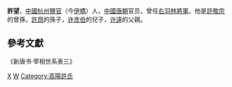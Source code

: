 '''許望'''，[[中國|中國]][[杭州|杭州]][[鹽官|鹽官]]（今[[伊橋|伊橋]]）人，[[中國|中國]][[唐朝|唐朝]]官员，曾任[[右羽林|右羽林]][[將軍_(中國古代)|將軍]]。他是[[許敬宗|許敬宗]]的曾孫，[[許昂|許昂]]的孫子，[[许彦伯|许彦伯]]的兒子，[[许遠|许遠]]的父親。

==參考文獻==
《新唐书·宰相世系表三》

{{唐朝官员小作品}}
[[Category:唐朝将军|X]]
[[Category:许姓|W]]
[[Category:高陽許氏|Category:高陽許氏]]